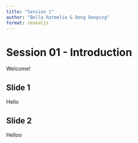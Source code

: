 ```yaml
---
title: "Session 1"
author: "Bella Ratmelia & Dong Danping"
format: revealjs
---
```


# Session 01 - Introduction

Welcome!

## Slide 1

Hello

## Slide 2

Helloo
